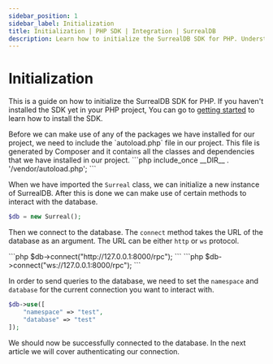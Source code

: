 ```yaml
---
sidebar_position: 1
sidebar_label: Initialization
title: Initialization | PHP SDK | Integration | SurrealDB
description: Learn how to initialize the SurrealDB SDK for PHP. Understand how to connect to a SurrealDB instance, manage authentication, and interact with the database.
---
```



# Initialization

This is a guide on how to initialize the SurrealDB SDK for PHP. If you haven't installed the SDK yet in your PHP project, You can go to [getting started](/docs/sdk/php/setup) to learn how to install the SDK.

<Tabs groupId="php-include-or-use">
	<TabItem value="composer" label="Composer" default>
		Before we can make use of any of the packages we have installed for our project, we need to include the `autoload.php` file in our project.
		This file is generated by Composer and it contains all the classes and dependencies that we have installed in our project.
		```php
		include_once __DIR__ . '/vendor/autoload.php';
		```
	</TabItem>
</Tabs>

When we have imported the `Surreal` class, we can initialize a new instance of SurrealDB.
After this is done we can make use of certain methods to interact with the database.

```php
$db = new Surreal();
```

Then we connect to the database. The `connect` method takes the URL of
the database as an argument. The URL can be either `http` or `ws` protocol.

<Tabs groupId="php-protocol">
  <TabItem value="http" label="HTTP" default>
		```php
		$db->connect("http://127.0.0.1:8000/rpc");
		```
	</TabItem>
	<TabItem value="ws" label="WebSocket">
		```php
		$db->connect("ws://127.0.0.1:8000/rpc");
		```
	</TabItem>
</Tabs>

In order to send queries to the database,
we need to set the `namespace` and `database` for the current connection you want
to interact with.

```php
$db->use([
	"namespace" => "test",
	"database" => "test"
]);
```

We should now be successfully connected to the database. In the next article we will cover authenticating our connection.
